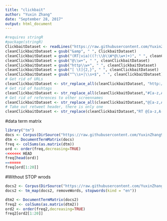 ```yaml
---
title: "clickbait"
author: "Yuxin Zhang"
date: "September 28, 2017"
output: html_document
---
```


```r
#requires stringR
#package(stringR)
ClickbaitDataset <- readLines("https://raw.githubusercontent.com/YuxinZhang9615/DS310_clickbait_group1/master/instances_train.jsonl")
cleanClickbaitDataset = gsub("&amp", " ", ClickbaitDataset)
cleanClickbaitDataset = gsub("(RT|via)((?:\\b\\W*@\\w+)+)", " ", cleanClickbaitDataset)
cleanClickbaitDataset = gsub("@\\w+", " ", cleanClickbaitDataset)
cleanClickbaitDataset = gsub("http\\w+", " ", cleanClickbaitDataset)
cleanClickbaitDataset = gsub("[ \t]{2,}", " ", cleanClickbaitDataset)
cleanClickbaitDataset = gsub("^\\s+|\\s+$", " ", cleanClickbaitDataset) 
# Get rid of URLs
cleanClickbaitDataset <- str_replace_all(cleanClickbaitDataset, "http://t.co/[a-z,A-Z,0-9]*{8}"," ")
# Get rid of hashtags
cleanClickbaitDataset <- str_replace_all(cleanClickbaitDataset,"#[a-z,A-Z]*"," ")
# Get rid of references to other screennames
cleanClickbaitDataset <- str_replace_all(cleanClickbaitDataset,"@[a-z,A-Z]*"," ")  
# Take out retweet header, there is only one
cleanClickbaitDataset <- str_replace(cleanClickbaitDataset,"RT @[a-z,A-Z]*: "," ")
```


#data term matrix
```r
library("tm")
docs <- Corpus(DirSource("https://raw.githubusercontent.com/YuxinZhang9615/DS310_clickbait_group1/master/"))
dtm <- DocumentTermMatrix(docs)
freq <- colSums(as.matrix(dtm))
ord <- order(freq,decreasing=TRUE)
<<<<<<< HEAD
freq[head(ord)]
=======
freq[ord[1:20]]

```

#Without STOP wrods
```r
docs2 <- Corpus(DirSource("https://raw.githubusercontent.com/YuxinZhang9615/DS310_clickbait_group1/master/"))
docs2 <- tm_map(docs2, removeWords, stopwords(kind = "en"))

dtm2 <- DocumentTermMatrix(docs2)
freq2 <- colSums(as.matrix(dtm2))
ord2 <- order(freq2,decreasing=TRUE)
freq2[ord2[1:20]]

```

```r

```

